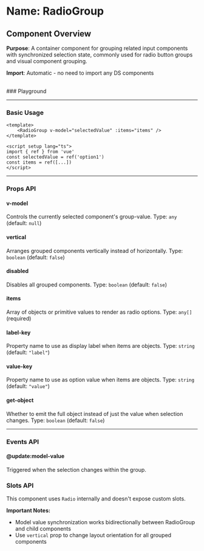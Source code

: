 
<Meta of={RadioGroup} />

# Name: RadioGroup
## Component Overview

**Purpose**: A container component for grouping related input components with synchronized selection state, commonly used for radio button groups and visual component grouping.

**Import**: Automatic - no need to import any DS components

<br />
### Playground

<Canvas of={RadioGroup.Primary} />
<Controls />

---

### Basic Usage

```vue
<template>
    <RadioGroup v-model="selectedValue" :items="items" />
</template>

<script setup lang="ts">
import { ref } from 'vue'
const selectedValue = ref('option1')
const items = ref([...])
</script>
```

<Canvas sourceState="none" of={RadioGroup.Primary} />

---

### Props API

#### v-model
Controls the currently selected component's group-value. Type: `any` (default: `null`)

#### vertical
Arranges grouped components vertically instead of horizontally. Type: `boolean` (default: `false`)

<Canvas sourceState="none" of={RadioGroup.Vertical} />

#### disabled
Disables all grouped components. Type: `boolean` (default: `false`)

<Canvas sourceState="none" of={RadioGroup.Disabled} />

#### items
Array of objects or primitive values to render as radio options. Type: `any[]` (required)

#### label-key
Property name to use as display label when items are objects. Type: `string` (default: `"label"`)

#### value-key
Property name to use as option value when items are objects. Type: `string` (default: `"value"`)

#### get-object
Whether to emit the full object instead of just the value when selection changes. Type: `boolean` (default: `false`)

---

### Events API

#### @update:model-value
Triggered when the selection changes within the group.

### Slots API

This component uses `Radio` internally and doesn't expose custom slots.

**Important Notes:**
- Model value synchronization works bidirectionally between RadioGroup and child components
- Use `vertical` prop to change layout orientation for all grouped components